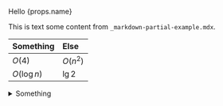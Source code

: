 <span>Hello {props.name}</span>

This is text some content from `_markdown-partial-example.mdx`.

| Something | Else |
| :-- | :-- |
| $O(4)$ | $O(n^2)$ |
| $O(\log n)$ | $\lg 2$| 

<details><summary> Something</summary>

Cool!

---

</details>